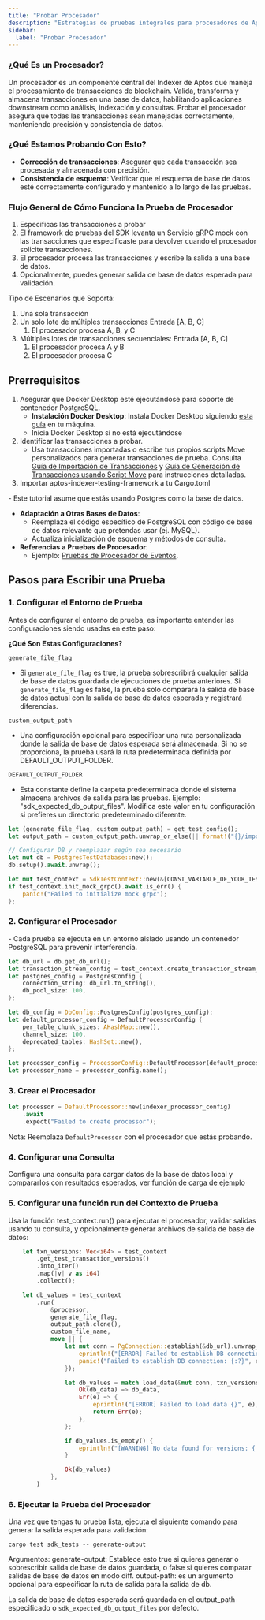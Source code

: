 ```yaml
---
title: "Probar Procesador"
description: "Estrategias de pruebas integrales para procesadores de Aptos incluyendo validación, pruebas de transformación y verificación de precisión de datos"
sidebar:
  label: "Probar Procesador"
---
```



### ¿Qué Es un Procesador?

Un procesador es un componente central del Indexer de Aptos que maneja el procesamiento de transacciones de blockchain. Valida, transforma y almacena transacciones en una base de datos, habilitando aplicaciones downstream como análisis, indexación y consultas. Probar el procesador asegura que todas las transacciones sean manejadas correctamente, manteniendo precisión y consistencia de datos.

### ¿Qué Estamos Probando Con Esto?

- **Corrección de transacciones**: Asegurar que cada transacción sea procesada y almacenada con precisión.
- **Consistencia de esquema**: Verificar que el esquema de base de datos esté correctamente configurado y mantenido a lo largo de las pruebas.

### Flujo General de Cómo Funciona la Prueba de Procesador

1. Especificas las transacciones a probar
2. El framework de pruebas del SDK levanta un Servicio gRPC mock con las transacciones que especificaste para devolver cuando el procesador solicite transacciones.
3. El procesador procesa las transacciones y escribe la salida a una base de datos.
4. Opcionalmente, puedes generar salida de base de datos esperada para validación.

Tipo de Escenarios que Soporta:

1. Una sola transacción
2. Un solo lote de múltiples transacciones
   Entrada \[A, B, C]
   1. El procesador procesa A, B, y C
3. Múltiples lotes de transacciones secuenciales:
   Entrada \[A, B, C]
   1. El procesador procesa A y B
   2. El procesador procesa C

## Prerrequisitos

1. Asegurar que Docker Desktop esté ejecutándose para soporte de contenedor PostgreSQL.
   - **Instalación Docker Desktop**: Instala Docker Desktop siguiendo [esta guía](https://docs.docker.com/desktop/) en tu máquina.
   - Inicia Docker Desktop si no está ejecutándose
2. Identificar las transacciones a probar.
   - Usa transacciones importadas o escribe tus propios scripts Move personalizados para generar transacciones de prueba. Consulta [Guía de Importación de Transacciones](/build/indexer/indexer-sdk/advanced-tutorials/txn-importer) y [Guía de Generación de Transacciones usando Script Move](/build/indexer/indexer-sdk/advanced-tutorials/txn-script) para instrucciones detalladas.
3. Importar aptos-indexer-testing-framework a tu Cargo.toml

<Aside type="note"> - Este tutorial asume que estás usando Postgres como la base de datos. </Aside>

- **Adaptación a Otras Bases de Datos**:
  - Reemplaza el código específico de PostgreSQL con código de base de datos relevante que pretendas usar (ej. MySQL).
  - Actualiza inicialización de esquema y métodos de consulta.
- **Referencias a Pruebas de Procesador**:
  - Ejemplo: [Pruebas de Procesador de Eventos](https://github.com/aptos-labs/aptos-indexer-processors/blob/main/rust/integration-tests/src/sdk_tests/events_processor_tests.rs#L139).

## Pasos para Escribir una Prueba

### 1. Configurar el Entorno de Prueba

Antes de configurar el entorno de prueba, es importante entender las configuraciones siendo usadas en este paso:

**¿Qué Son Estas Configuraciones?**

`generate_file_flag`

- Si `generate_file_flag` es true, la prueba sobrescribirá cualquier salida de base de datos guardada de ejecuciones de prueba anteriores. Si `generate_file_flag` es false, la prueba solo comparará la salida de base de datos actual con la salida de base de datos esperada y registrará diferencias.

`custom_output_path`

- Una configuración opcional para especificar una ruta personalizada donde la salida de base de datos esperada será almacenada.
  Si no se proporciona, la prueba usará la ruta predeterminada definida por DEFAULT\_OUTPUT\_FOLDER.

`DEFAULT_OUTPUT_FOLDER`

- Esta constante define la carpeta predeterminada donde el sistema almacena archivos de salida para las pruebas.
  Ejemplo: "sdk\_expected\_db\_output\_files".
  Modifica este valor en tu configuración si prefieres un directorio predeterminado diferente.

```rust
let (generate_file_flag, custom_output_path) = get_test_config();
let output_path = custom_output_path.unwrap_or_else(|| format!("{}/imported_mainnet_txns", DEFAULT_OUTPUT_FOLDER));

// Configurar DB y reemplazar según sea necesario
let mut db = PostgresTestDatabase::new();
db.setup().await.unwrap();

let mut test_context = SdkTestContext::new(&[CONST_VARIABLE_OF_YOUR_TEST_TRANSACTION]); // Reemplazar con tu transacción de prueba
if test_context.init_mock_grpc().await.is_err() {
    panic!("Failed to initialize mock grpc");
};
```

### 2. Configurar el Procesador

<Aside type="note">
  - Cada prueba se ejecuta en un entorno aislado usando un contenedor PostgreSQL para prevenir interferencia.
</Aside>

```rust
let db_url = db.get_db_url();
let transaction_stream_config = test_context.create_transaction_stream_config();
let postgres_config = PostgresConfig {
    connection_string: db_url.to_string(),
    db_pool_size: 100,
};

let db_config = DbConfig::PostgresConfig(postgres_config);
let default_processor_config = DefaultProcessorConfig {
    per_table_chunk_sizes: AHashMap::new(),
    channel_size: 100,
    deprecated_tables: HashSet::new(),
};

let processor_config = ProcessorConfig::DefaultProcessor(default_processor_config);
let processor_name = processor_config.name();
```

### 3. Crear el Procesador

```rust
let processor = DefaultProcessor::new(indexer_processor_config)
    .await
    .expect("Failed to create processor");
```

Nota: Reemplaza `DefaultProcessor` con el procesador que estás probando.

### 4. Configurar una Consulta

Configura una consulta para cargar datos de la base de datos local y compararlos con resultados esperados, ver [función de carga de ejemplo](https://github.com/aptos-labs/aptos-indexer-processors/blob/a8f9c5915f4e3f1f596ed3412b8eb01feca1aa7b/rust/integration-tests/src/diff_test_helper/default_processor.rs#L45)

### 5. Configurar una función run del Contexto de Prueba

Usa la función test\_context.run() para ejecutar el procesador, validar salidas usando tu consulta, y opcionalmente generar archivos de salida de base de datos:

```rust
    let txn_versions: Vec<i64> = test_context
        .get_test_transaction_versions()
        .into_iter()
        .map(|v| v as i64)
        .collect();

    let db_values = test_context
        .run(
            &processor,
            generate_file_flag,
            output_path.clone(),
            custom_file_name,
            move || {
                let mut conn = PgConnection::establish(&db_url).unwrap_or_else(|e| {
                    eprintln!("[ERROR] Failed to establish DB connection: {:?}", e);
                    panic!("Failed to establish DB connection: {:?}", e);
                });

                let db_values = match load_data(&mut conn, txn_versions.clone()) {
                    Ok(db_data) => db_data,
                    Err(e) => {
                        eprintln!("[ERROR] Failed to load data {}", e);
                        return Err(e);
                    },
                };

                if db_values.is_empty() {
                    eprintln!("[WARNING] No data found for versions: {:?}", txn_versions);
                }

                Ok(db_values)
            },
        )
```

### 6. Ejecutar la Prueba del Procesador

Una vez que tengas tu prueba lista, ejecuta el siguiente comando para generar la salida esperada para validación:

```shellscript
cargo test sdk_tests -- generate-output
```

Argumentos:
generate-output: Establece esto true si quieres generar o sobrescribir salida de base de datos guardada, o false si quieres comparar salidas de base de datos en modo diff.
output-path: es un argumento opcional para especificar la ruta de salida para la salida de db.

La salida de base de datos esperada será guardada en el output\_path especificado o `sdk_expected_db_output_files` por defecto.
